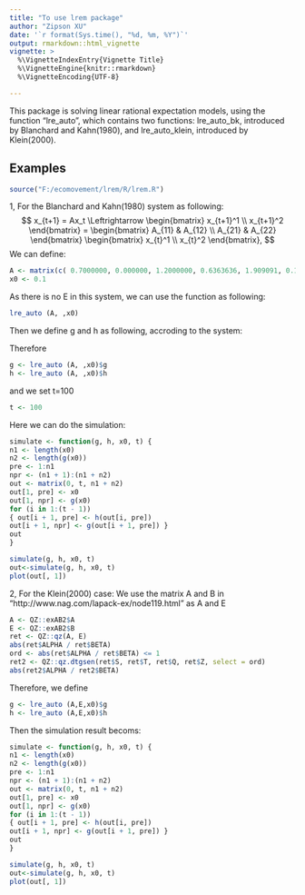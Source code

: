 ```yaml
---
title: "To use lrem package"
author: "Zipson XU"
date: '`r format(Sys.time(), "%d, %m, %Y")`'
output: rmarkdown::html_vignette
vignette: >
  %\VignetteIndexEntry{Vignette Title}
  %\VignetteEngine{knitr::rmarkdown}
  %\VignetteEncoding{UTF-8}

---
```

This package is solving linear rational expectation models, using the function "lre_auto", which contains two functions: lre_auto_bk, introduced by Blanchard and Kahn(1980), and lre_auto_klein, introduced by Klein(2000).

## Examples

```r
source("F:/ecomovement/lrem/R/lrem.R")
```

1, For the Blanchard and Kahn(1980) system as following:
$$
x_{t+1} = Ax_t
\Leftrightarrow
\begin{bmatrix}
  x_{t+1}^1 \\
  x_{t+1}^2
\end{bmatrix}
=
\begin{bmatrix}
  A_{11} & A_{12} \\
  A_{21} & A_{22}
\end{bmatrix}
\begin{bmatrix}
  x_{t}^1 \\
  x_{t}^2
\end{bmatrix},
$$
We can define:
```r
A <- matrix(c( 0.7000000, 0.000000, 1.2000000, 0.6363636, 1.909091, 0.1818182, 0.0000000, -1.000000, 1.0000000 ), byrow = TRUE, nrow = 3)
x0 <- 0.1
```
As there is no E in this system, we can use the function as following:
```r
lre_auto (A, ,x0)
```
Then we define g and h as following, accroding to the system:
\begin{align}
  x_t^2 &= g(x_t^1) \\
  x_{t+1}^1 &= h(x_t^1, x_t^2) = h(x_t). 
\end{align}

Therefore
```r
g <- lre_auto (A, ,x0)$g
h <- lre_auto (A, ,x0)$h
```
and we set t=100
```r
t <- 100
```

Here we can do the simulation:
```r
simulate <- function(g, h, x0, t) {
n1 <- length(x0)  
n2 <- length(g(x0)) 
pre <- 1:n1 
npr <- (n1 + 1):(n1 + n2)
out <- matrix(0, t, n1 + n2)
out[1, pre] <- x0  
out[1, npr] <- g(x0) 
for (i in 1:(t - 1)) 
{ out[i + 1, pre] <- h(out[i, pre]) 
out[i + 1, npr] <- g(out[i + 1, pre]) } 
out
}

simulate(g, h, x0, t)
out<-simulate(g, h, x0, t)
plot(out[, 1])
```

2, For the Klein(2000) case:
We use the matrix A and B in "http://www.nag.com/lapack-ex/node119.html" as A and E

```r
A <- QZ::exAB2$A
E <- QZ::exAB2$B
ret <- QZ::qz(A, E)
abs(ret$ALPHA / ret$BETA)
ord <- abs(ret$ALPHA / ret$BETA) <= 1
ret2 <- QZ::qz.dtgsen(ret$S, ret$T, ret$Q, ret$Z, select = ord)
abs(ret2$ALPHA / ret2$BETA)
```

Therefore, we define
```r
g <- lre_auto (A,E,x0)$g
h <- lre_auto (A,E,x0)$h
```

Then the simulation result becoms:
```r
simulate <- function(g, h, x0, t) {
n1 <- length(x0)  
n2 <- length(g(x0)) 
pre <- 1:n1 
npr <- (n1 + 1):(n1 + n2)
out <- matrix(0, t, n1 + n2)
out[1, pre] <- x0  
out[1, npr] <- g(x0) 
for (i in 1:(t - 1)) 
{ out[i + 1, pre] <- h(out[i, pre]) 
out[i + 1, npr] <- g(out[i + 1, pre]) } 
out
}

simulate(g, h, x0, t)
out<-simulate(g, h, x0, t)
plot(out[, 1])
```
